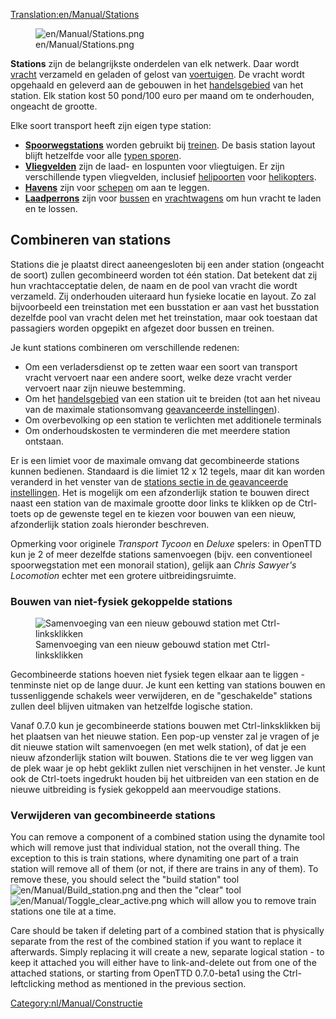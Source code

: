 [[Translation:en/Manual/Stations]]
{{nl/Vertaling|en/Manual/Stations|40}}

[[File:en/Manual/Stations.png|right]]

'''Stations''' zijn de belangrijkste onderdelen van elk netwerk. Daar wordt [[nl/Manual/Vracht|vracht]] verzameld en geladen of gelost van [[nl/Manual/Voertuigen|voertuigen]]. De vracht wordt opgehaald en geleverd aan de gebouwen in het [[nl/Manual/Handelsgebied|handelsgebied]] van het station. Elk station kost 50 pond/100 euro per maand om te onderhouden, ongeacht de grootte.

Elke soort transport heeft zijn eigen type station:
*'''[[nl/Manual/Spoorwegstation|Spoorwegstations]]''' worden gebruikt bij [[nl/Manual/Treinen|treinen]].  De basis station layout blijft hetzelfde voor alle [[en/Manual/Base Set/Types of railway|typen sporen]].
*'''[[nl/Manual/Vliegveld|Vliegvelden]]''' zijn de laad- en lospunten voor vliegtuigen. Er zijn verschillende typen vliegvelden, inclusief [[nl/Manual/Vliegveld#heliport|helipoorten]] voor [[:Category:en/Manual/Base Set/Aircraft/Helicopters|helikopters]].
*'''[[nl/Manual/Havens|Havens]]''' zijn voor [[nl/Manual/Schepen|schepen]] om aan te leggen.
*'''[[nl/Manual/Laadperrons|Laadperrons]]''' zijn voor [[nl/Manual/Base Set/Road Vehicles/Bussen|bussen]] en [[nl/Manual/Wegvoertuigen|vrachtwagens]] om hun vracht te laden en te lossen.

==Combineren van stations==
Stations die je plaatst direct aaneengesloten bij een ander station (ongeacht de soort) zullen gecombineerd worden tot één station. Dat betekent dat zij hun vrachtacceptatie delen, de naam en de pool van vracht die wordt verzameld. Zij onderhouden uiteraard hun fysieke locatie en layout. Zo zal bijvoorbeeld een treinstation met een busstation er aan vast het busstation dezelfde pool van vracht delen met het treinstation, maar ook toestaan dat passagiers worden opgepikt en afgezet door bussen en treinen.

Je kunt stations combineren om verschillende redenen:
*Om een verladersdienst op te zetten waar een soort van transport vracht vervoert naar een andere soort, welke deze vracht verder vervoert naar zijn nieuwe bestemming.
*Om het [[nl/Manual/Handelsgebied|handelsgebied]] van een station uit te breiden (tot aan het niveau van de maximale stationsomvang [[nl/Archive/Manual/Settings/Geavanceerde instellingen|geavanceerde instellingen]]).
*Om overbevolking op een station te verlichten met additionele terminals
*Om onderhoudskosten te verminderen die met meerdere station ontstaan.

Er is een limiet voor de maximale omvang dat gecombineerde stations kunnen bedienen. Standaard is die limiet 12 x 12 tegels, maar dit kan worden veranderd in het venster van de [[nl/Archive/Manual/Settings/Geavanceerde instellingen/Stations#maximale-stationsomvang|stations sectie in de geavanceerde instellingen]]. Het is mogelijk om een afzonderlijk station te bouwen direct naast een station van de maximale grootte door links te klikken op de Ctrl-toets op de gewenste tegel en te kiezen voor bouwen van een nieuw, afzonderlijk station zoals hieronder beschreven.

Opmerking voor originele ''Transport Tycoon'' en ''Deluxe'' spelers: in OpenTTD kun je 2 of meer dezelfde stations samenvoegen (bijv. een conventioneel spoorwegstation met een monorail station), gelijk aan ''Chris Sawyer's Locomotion'' echter met een grotere uitbreidingsruimte.

===Bouwen van niet-fysiek gekoppelde stations===
[[File:en/Manual/Join station leftclick.png|thumb|Samenvoeging van een nieuw gebouwd station met Ctrl-linksklikken]]

Gecombineerde stations hoeven niet fysiek tegen elkaar aan te liggen - tenminste niet op de lange duur. Je kunt een ketting van stations bouwen en tussenliggende schakels weer verwijderen, en de "geschakelde" stations zullen deel blijven uitmaken van hetzelfde logische station.

Vanaf 0.7.0 kun je gecombineerde stations bouwen met Ctrl-linksklikken bij het plaatsen van het nieuwe station. Een pop-up venster zal je vragen of je dit nieuwe station wilt samenvoegen (en met welk station), of dat je een nieuw afzonderlijk station wilt bouwen. Stations die te ver weg liggen van de plek waar je op hebt geklikt zullen niet verschijnen in het venster. Je kunt ook de Ctrl-toets ingedrukt houden bij het uitbreiden van een station en de nieuwe uitbreiding is fysiek gekoppeld aan meervoudige stations.

===Verwijderen van gecombineerde stations===
You can remove a component of a combined station using the dynamite tool which will remove just that individual station, not the overall thing.  The exception to this is train stations, where dynamiting one part of a train station will remove all of them (or not, if there are trains in any of them).  To remove these, you should select the "build station" tool [[File:en/Manual/Build station.png]] and then the "clear" tool [[File:en/Manual/Toggle clear active.png]] which will allow you to remove train stations one tile at a time.

Care should be taken if deleting part of a combined station that is physically separate from the rest of the combined station if you want to replace it afterwards.  Simply replacing it will create a new, separate logical station - to keep it attached you will either have to link-and-delete out from one of the attached stations, or starting from OpenTTD 0.7.0-beta1 using the Ctrl-leftclicking method as mentioned in the previous section.

[[Category:nl/Manual/Constructie]]